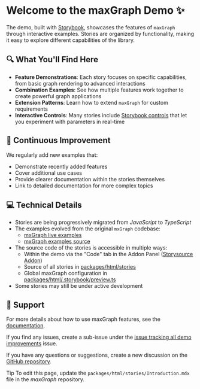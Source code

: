 <style>
  {`
    .tip {
      display: inline-block;
      border-radius: 1em;
      font-size: 11px;
      line-height: 12px;
      font-weight: 700;
      background: #E7FDD8;
      color: #66BF3C;
      padding: 4px 12px;
      margin-right: 10px;
      vertical-align: top;
    }

    .tip-wrapper {
      font-size: 13px;
      line-height: 20px;
      margin-top: 40px;
      margin-bottom: 40px;
    }

    .tip-wrapper code {
      font-size: 12px;
      display: inline-block;
    }
  `}
</style>


# Welcome to the maxGraph Demo ✨

The demo, built with [Storybook](https://storybook.js.org/), showcases the features of `maxGraph` through interactive examples. Stories are organized by functionality, making it easy to explore different capabilities of the library.

## 🔍 What You'll Find Here

- **Feature Demonstrations**: Each story focuses on specific capabilities, from basic graph rendering to advanced interactions
- **Combination Examples**: See how multiple features work together to create powerful graph applications
- **Extension Patterns**: Learn how to extend `maxGraph` for custom requirements
- **Interactive Controls**: Many stories include [Storybook controls](https://storybook.js.org/docs/7/essentials/controls) that let you experiment with parameters in real-time

## 🚀 Continuous Improvement

We regularly add new examples that:
- Demonstrate recently added features
- Cover additional use cases
- Provide clearer documentation within the stories themselves
- Link to detailed documentation for more complex topics

## 💻 Technical Details

- Stories are being progressively migrated from _JavaScript_ to _TypeScript_
- The examples evolved from the original `mxGraph` codebase:
  - [mxGraph live examples](https://jgraph.github.io/mxgraph/javascript/index.html)
  - [mxGraph examples source](https://github.com/jgraph/mxgraph/tree/v4.2.2/javascript/examples/)
- The source code of the stories is accessible in multiple ways:
  - Within the demo via the "Code" tab in the Addon Panel ([Storysource Addon](https://www.npmjs.com/package/@storybook/addon-storysource))
  - Source of all stories in [packages/html/stories](https://github.com/maxGraph/maxGraph/tree/main/packages/html/stories/)
  - Global maxGraph configuration in [packages/html/.storybook/preview.ts](https://github.com/maxGraph/maxGraph/tree/main/packages/html/.storybook/preview.ts)
- Some stories may still be under active development

## 🤝 Support

For more details about how to use maxGraph features, see the [documentation](https://maxgraph.github.io/maxGraph/docs/intro).

If you find any issues, create a sub-issue under the [issue tracking all demo improvements](https://github.com/maxGraph/maxGraph/issues/505) issue.

If you have any questions or suggestions, create a new discussion on the [GitHub repository](https://github.com/maxGraph/maxGraph/discussions/categories/q-a).

<div className="tip-wrapper">
  <span className="tip">Tip</span> To edit this page, update the <code>packages/html/stories/Introduction.mdx</code> file in the <i>maxGraph</i> repository.
</div>
